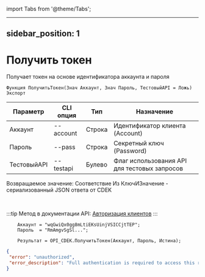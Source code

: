 ﻿import Tabs from '@theme/Tabs';

---
sidebar_position: 1
---

# Получить токен
 Получает токен на основе идентификатора аккаунта и пароля



`Функция ПолучитьТокен(Знач Аккаунт, Знач Пароль, ТестовыйAPI = Ложь) Экспорт`

  | Параметр | CLI опция | Тип | Назначение |
  |-|-|-|-|
  | Аккаунт | --account | Строка | Идентификатор клиента (Account) |
  | Пароль | --pass | Строка | Секретный ключ (Password) |
  | ТестовыйAPI | --testapi | Булево | Флаг использования API для тестовых запросов |

  
  Возвращаемое значение:   Соответствие Из КлючИЗначение - сериализованный JSON ответа от CDEK

<br/>

:::tip
Метод в документации API: [Авторизация клиентов](https://api-docs.cdek.ru/29923918.html)
:::
<br/>


```bsl title="Пример кода"
    Аккаунт = "wqGwiQx0gg8mLtiEKsUinjVSICCjtTEP";
    Пароль  = "RmAmgvSgSl...";

    Результат = OPI_CDEK.ПолучитьТокен(Аккаунт, Пароль, Истина);
```
    



```json title="Результат"
{
 "error": "unauthorized",
 "error_description": "Full authentication is required to access this resource"
}
```
